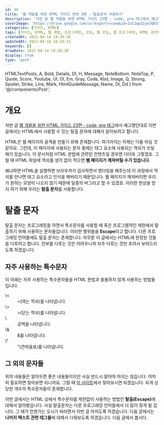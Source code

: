 ```yaml
---
id: 40
title: '웹 개발을 위한 HTML 가이드 번외 3편 - 탈출문자 사용하기'
description: '저번 글 웹 개발을 위한 HTML 가이드 23편 - code, pre 태그에서 예고했던대로 이번 글에서는 HTML에서 사용할 수 있는 탈출 문자에 대해서 알아보려고 합니다. HTML은 웹 페이지의 골격을 만들기 위해 존재합니다. 여기까지는 이제는 다들 아실 것 같아요. 그런데, 이 페이지에 사용되는 문자 중에는 태그 요소에 사용되는 꺽쇠가 쓰일 때가 있습니다. 이 문서처럼 HTML 문법에 관련된 컨텐츠일 경우엔 더더욱 그렇겠죠. 그럴 때 HTML 파일에 꺽쇠를 생각 없이 적으면 웹 페이지가 깨져버릴 수가 있습니다. 왜냐하면 HTML을 실행하면 브라우저가 검사하면서 렌더링을 해주는데 이 과정에서 꺽쇠를 만나면 태그 요소라고 인식을 해버리기 때문입니다. 웹 페이지가 깨져버리면 우리가 원하는 모양이 나오지 않기 때문에 일종의 버그라고 할 수 있겠죠. 이러한 현상을 방지 하기 위해 우리는 탈출 문자를 사용합니다.'
coverImage: 'https://drive.google.com/uc?export=view&id=1uC2qw2Iye3QkSTNcydjtlW63Zgec1C6_'
categories: [가이드, HTML]
tags: [가이드, HTML, 웹 개발, 프로그래밍, 코딩, 웹 코딩, 웹 프로그래밍, HTML 공부하기, HTML 초보, 탈출 문자]
createdAt: 2022-04-14 19:38:30
updatedAt: 2022-04-18 16:19:23
keywords: []
drawDate: 2022-04-14 19:38:30
display: true
type: 'post'
---
```


  HTMLTextPosts, A, Bold, Details, Dl, H, Message, NoteBottom, NoteTop, P, Quote, Score, Youtube, Ul, Ol, Em, Gray,
  Code, Kbd, Image, Q, Strong, Spoiler, Strike, Line, Mark, HtmlGuideMessage, Name, Dt, Dd
} from '@/components/Post';

<HtmlGuideMessage/>

<HTMLTextPosts/>

# 개요
저번 글 [웹 개발을 위한 HTML 가이드 23편 - code, pre 태그](/post/2022-03-29-39-code-and-pre-tag)에서 예고했던대로 이번 글에서는 HTML에서 사용할 수 있는 탈출 문자에 대해서 알아보려고 합니다.

HTML은 웹 페이지의 골격을 만들기 위해 존재합니다. 여기까지는 이제는 다들 아실 것 같아요. 그런데, 이 페이지에 사용되는 문자 중에는 태그 요소에 사용되는 꺽쇠가 쓰일 때가 있습니다. 이 문서처럼 HTML 문법에 관련된 컨텐츠일 경우엔 더더욱 그렇겠죠. 그럴 때 HTML 파일에 꺽쇠를 생각 없이 적으면 **웹 페이지가 깨져버릴 수가 있습니다.**

왜냐하면 HTML을 실행하면 브라우저가 검사하면서 렌더링을 해주는데 이 과정에서 꺽쇠를 만나면 태그 요소라고 인식을 해버리기 때문입니다. 웹 페이지가 깨져버리면 우리가 원하는 모양이 나오지 않기 때문에 일종의 버그라고 할 수 있겠죠. 이러한 현상을 방지 하기 위해 우리는 **탈출 문자**를 사용합니다.

# 탈출 문자
탈출 문자는 프로그래밍을 하면서 특수문자를 사용할 때 혹은 프로그램적인 제한에서 탈출하기 위해 사용하는 문자들입니다. 이러한 행위들을 **Escape**라고 합니다. 다른 프로그래밍 언어들에도 탈출 문자는 존재합니다. 아무튼 이 글에서는 HTML에 한정된 것들을 다루려고 합니다. 전부를 다루는 것은 어려우니까 자주 다루는 것만 추려서 보여드리도록 하겠습니다.

## 자주 사용하는 특수문자
이 아래는 자주 사용하는 특수문자들을 HTML 문법과 충돌하지 않게 사용하는 방법들입니다.

<Dl>
  <Dt>\&lt;</Dt>
  <Dd>&lt;(여는 꺽쇠)를 나타냅니다.</Dd>
  <Dt>\&gt;</Dt>
  <Dd>&gt;(닫는 꺽쇠)를 나타냅니다.</Dd>
  <Dt>\&nbsp;</Dt>
  <Dd>공백을 나타냅니다.</Dd>
  <Dt>\&amp;</Dt>
  <Dd>&amp;를 나타냅니다.</Dd>
  <Dt>\&quot;</Dt>
  <Dd>&quot;(큰따옴표)를 나타냅니다.</Dd>
</Dl>

## 그 외의 문자들
<P>위의 내용들은 알아두면 좋은 내용들이지만 사실 반드시 알아야 하지는 않습니다. 어차피 필요하면 찾아보면 되니까요. 그럴 때 <A type='normal' href='https://dev.w3.org/html5/html-author/charref'>이 사이트</A>에서 찾아보시면 되겠습니다. 되게 상당한 개수의 특수문자들이 존재합니다.</P>

<Line />

<P>이번 글에서는 HTML 상에서 특수문자를 제한없이 사용하는 방법인 <Strong>탈출(Escape)</Strong>에 대해서 알아봤습니다. 사실 탈출문자는 다른 프로그래밍 언어들에서 더 많이 찾게 될 겁니다. 그 때가 언젠가는 오시기 바라면서 이번 글 마치도록 하겠습니다. 다음 글에서는 <Strong>나머지 텍스트 관련 태그들</Strong>에 대해서 다뤄보도록 하겠습니다. 다음 글에서 봅시다.</P>

